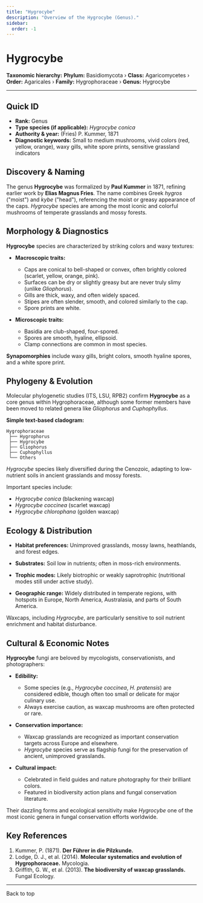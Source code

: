 ```yaml
---
title: "Hygrocybe"
description: "Overview of the Hygrocybe (Genus)."
sidebar:
  order: -1
---
```



# Hygrocybe <Badge variant="note" text="Genus" />

**Taxonomic hierarchy:** **Phylum:** Basidiomycota › **Class:** Agaricomycetes › **Order:** Agaricales › **Family:** Hygrophoraceae › **Genus:** Hygrocybe

---

## Quick ID
* **Rank:** Genus  
* **Type species (if applicable):** _Hygrocybe conica_  
* **Authority & year:** (Fries) P. Kummer, 1871  
* **Diagnostic keywords:** Small to medium mushrooms, vivid colors (red, yellow, orange), waxy gills, white spore prints, sensitive grassland indicators  

## Discovery & Naming
The genus **Hygrocybe** was formalized by **Paul Kummer** in 1871, refining earlier work by **Elias Magnus Fries**. The name combines Greek _hygros_ ("moist") and _kybe_ ("head"), referencing the moist or greasy appearance of the caps. _Hygrocybe_ species are among the most iconic and colorful mushrooms of temperate grasslands and mossy forests.

## Morphology & Diagnostics
**Hygrocybe** species are characterized by striking colors and waxy textures:

- **Macroscopic traits:**
  - Caps are conical to bell-shaped or convex, often brightly colored (scarlet, yellow, orange, pink).
  - Surfaces can be dry or slightly greasy but are never truly slimy (unlike _Gliophorus_).
  - Gills are thick, waxy, and often widely spaced.
  - Stipes are often slender, smooth, and colored similarly to the cap.
  - Spore prints are white.

- **Microscopic traits:**
  - Basidia are club-shaped, four-spored.
  - Spores are smooth, hyaline, ellipsoid.
  - Clamp connections are common in most species.

**Synapomorphies** include waxy gills, bright colors, smooth hyaline spores, and a white spore print.

## Phylogeny & Evolution
Molecular phylogenetic studies (ITS, LSU, RPB2) confirm **Hygrocybe** as a core genus within Hygrophoraceae, although some former members have been moved to related genera like _Gliophorus_ and _Cuphophyllus_.

**Simple text-based cladogram:**
```
Hygrophoraceae
 ├── Hygrophorus
 ├── Hygrocybe
 ├── Gliophorus
 ├── Cuphophyllus
 └── Others
```
_Hygrocybe_ species likely diversified during the Cenozoic, adapting to low-nutrient soils in ancient grasslands and mossy forests.

Important species include:

- _Hygrocybe conica_ (blackening waxcap)
- _Hygrocybe coccinea_ (scarlet waxcap)
- _Hygrocybe chlorophana_ (golden waxcap)

## Ecology & Distribution
- **Habitat preferences:** Unimproved grasslands, mossy lawns, heathlands, and forest edges.
- **Substrates:** Soil low in nutrients; often in moss-rich environments.
- **Trophic modes:** Likely biotrophic or weakly saprotrophic (nutritional modes still under active study).

- **Geographic range:** Widely distributed in temperate regions, with hotspots in Europe, North America, Australasia, and parts of South America.

Waxcaps, including _Hygrocybe_, are particularly sensitive to soil nutrient enrichment and habitat disturbance.

## Cultural & Economic Notes
**Hygrocybe** fungi are beloved by mycologists, conservationists, and photographers:

- **Edibility:**
  - Some species (e.g., _Hygrocybe coccinea_, _H. pratensis_) are considered edible, though often too small or delicate for major culinary use.
  - Always exercise caution, as waxcap mushrooms are often protected or rare.

- **Conservation importance:**
  - Waxcap grasslands are recognized as important conservation targets across Europe and elsewhere.
  - _Hygrocybe_ species serve as flagship fungi for the preservation of ancient, unimproved grasslands.

- **Cultural impact:**
  - Celebrated in field guides and nature photography for their brilliant colors.
  - Featured in biodiversity action plans and fungal conservation literature.

Their dazzling forms and ecological sensitivity make _Hygrocybe_ one of the most iconic genera in fungal conservation efforts worldwide.

## Key References
1. Kummer, P. (1871). **Der Führer in die Pilzkunde.**  
2. Lodge, D. J., et al. (2014). **Molecular systematics and evolution of Hygrophoraceae.** Mycologia.  
3. Griffith, G. W., et al. (2013). **The biodiversity of waxcap grasslands.** Fungal Ecology.  

---

<LinkButton href="#top" variant="minimal" icon="arrow-up">
  Back to top
</LinkButton>
